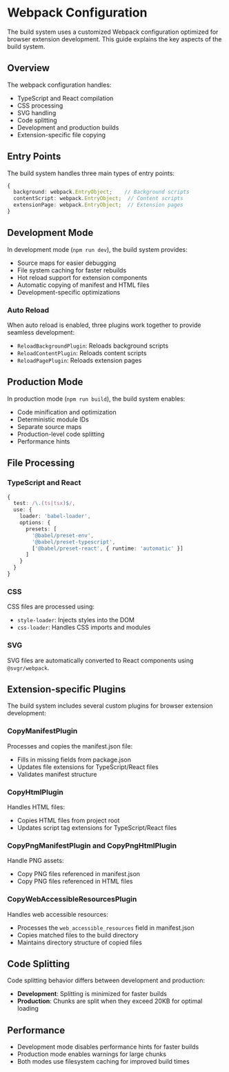 # Webpack Configuration

The build system uses a customized Webpack configuration optimized for browser extension development. This guide explains the key aspects of the build system.

## Overview

The webpack configuration handles:
- TypeScript and React compilation
- CSS processing
- SVG handling
- Code splitting
- Development and production builds
- Extension-specific file copying

## Entry Points

The build system handles three main types of entry points:

```typescript
{
  background: webpack.EntryObject;    // Background scripts
  contentScript: webpack.EntryObject;  // Content scripts
  extensionPage: webpack.EntryObject;  // Extension pages
}
```

## Development Mode

In development mode (`npm run dev`), the build system provides:

- Source maps for easier debugging
- File system caching for faster rebuilds
- Hot reload support for extension components
- Automatic copying of manifest and HTML files
- Development-specific optimizations

### Auto Reload

When auto reload is enabled, three plugins work together to provide seamless development:

- `ReloadBackgroundPlugin`: Reloads background scripts
- `ReloadContentPlugin`: Reloads content scripts
- `ReloadPagePlugin`: Reloads extension pages

## Production Mode

In production mode (`npm run build`), the build system enables:

- Code minification and optimization
- Deterministic module IDs
- Separate source maps
- Production-level code splitting
- Performance hints

## File Processing

### TypeScript and React
```typescript
{
  test: /\.(ts|tsx)$/,
  use: {
    loader: 'babel-loader',
    options: {
      presets: [
        '@babel/preset-env',
        '@babel/preset-typescript',
        ['@babel/preset-react', { runtime: 'automatic' }]
      ]
    }
  }
}
```

### CSS
CSS files are processed using:
- `style-loader`: Injects styles into the DOM
- `css-loader`: Handles CSS imports and modules

### SVG
SVG files are automatically converted to React components using `@svgr/webpack`.

## Extension-specific Plugins

The build system includes several custom plugins for browser extension development:

### CopyManifestPlugin
Processes and copies the manifest.json file:
- Fills in missing fields from package.json
- Updates file extensions for TypeScript/React files
- Validates manifest structure

### CopyHtmlPlugin
Handles HTML files:
- Copies HTML files from project root
- Updates script tag extensions for TypeScript/React files

### CopyPngManifestPlugin and CopyPngHtmlPlugin
Handle PNG assets:
- Copy PNG files referenced in manifest.json
- Copy PNG files referenced in HTML files

### CopyWebAccessibleResourcesPlugin
Handles web accessible resources:
- Processes the `web_accessible_resources` field in manifest.json
- Copies matched files to the build directory
- Maintains directory structure of copied files

## Code Splitting

Code splitting behavior differs between development and production:

- **Development**: Splitting is minimized for faster builds
- **Production**: Chunks are split when they exceed 20KB for optimal loading

## Performance

- Development mode disables performance hints for faster builds
- Production mode enables warnings for large chunks
- Both modes use filesystem caching for improved build times
